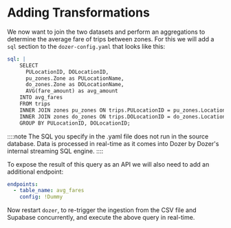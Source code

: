 
# Adding Transformations

We now want to join the two datasets and perform an aggregations to determine the average fare of trips between zones. For this we will add a `sql` section to the `dozer-config.yaml` that looks like this:

```yaml
sql: |
    SELECT 
      PULocationID, DOLocationID, 
      pu_zones.Zone as PULocationName, 
      do_zones.Zone as DOLocationName, 
      AVG(fare_amount) as avg_amount
    INTO avg_fares
    FROM trips
    INNER JOIN zones pu_zones ON trips.PULocationID = pu_zones.LocationID
    INNER JOIN zones do_zones ON trips.DOLocationID = do_zones.LocationID
    GROUP BY PULocationID, DOLocationID;
```
::::note
The SQL you specify in the .yaml file does not run in the source database. Data is processed in real-time as it comes into Dozer by Dozer's internal streaming SQL engine.
::::

To expose the result of this query as an API we will also need to add an additional endpoint:

```yaml
endpoints:
  - table_name: avg_fares
    config: !Dummy
```


Now restart `dozer`, to re-trigger the ingestion from the CSV file and Supabase concurrently, and execute the above query in real-time.

